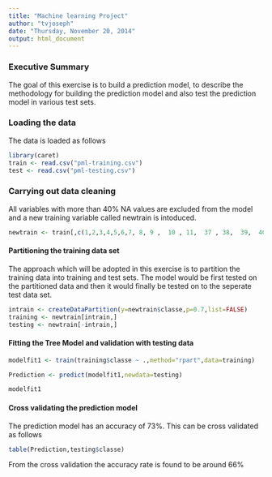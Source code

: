 ```yaml
---
title: "Machine learning Project"
author: "tvjoseph"
date: "Thursday, November 20, 2014"
output: html_document
---
```


### Executive Summary

The goal of this exercise is to build a prediction model, to describe the methodology for building the prediction model and also test the prediction model in various test sets.

### Loading the data
The data is loaded as follows

```r
library(caret)
train <- read.csv("pml-training.csv")
test <- read.csv("pml-testing.csv")


```

### Carrying out data cleaning

All variables with more than 40% NA values are excluded from the model and a new training variable called newtrain is intoduced.

```r

newtrain <- train[,c(1,2,3,4,5,6,7, 8, 9 ,  10 , 11,  37 , 38,  39,  40,  41,  42 , 43 , 44,  45,  46,  47 , 48 , 49, 60 , 61,  62 , 63 , 64 , 65 , 66 , 67 , 68 , 84,  85 , 86 ,102, 113, 114, 115 ,116, 117, 118, 119, 120, 121, 122, 123,124, 140, 151, 152, 153 ,154, 155 ,156, 157, 158, 159, 160)]

```

#### Partitioning the training data set

The approach which will be adopted in this exercise is to partition the training data into training and test sets. The model would be first tested on the partitioned data and then it would finally be tested on to the seperate test data set.

```r
intrain <- createDataPartition(y=newtrain$classe,p=0.7,list=FALSE)
training <- newtrain[intrain,]
testing <- newtrain[-intrain,]


```

#### Fitting the Tree Model and validation with testing data

```r

modelfit1 <- train(training$classe ~ .,method="rpart",data=training)

Prediction <- predict(modelfit1,newdata=testing)

modelfit1


```

#### Cross validating the prediction model

The prediction model has an accuracy of 73%. This can be cross validated as follows

```r

table(Prediction,testing$classe)


```

From the cross validation the accuracy rate is found to be around 66%


